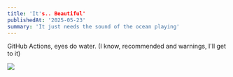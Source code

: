 ```yaml
---
title: 'It's.. Beautiful'
publishedAt: '2025-05-23'
summary: 'It just needs the sound of the ocean playing'
---
```


GitHub Actions, eyes do water. (I know, recommended and warnings, I'll get to it)

![](https://i.imgur.com/shRiLp5.gif)
